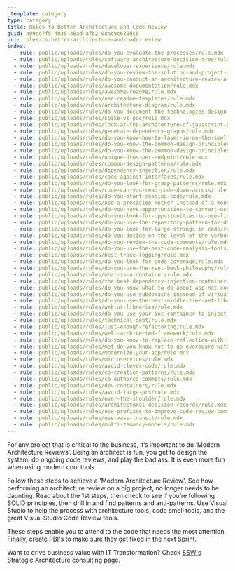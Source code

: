 ```yaml
---
_template: category
type: category
title: Rules to Better Architecture and Code Review
guid: a09ec7f5-4035-48ad-afb2-08ac9c620dc6
uri: rules-to-better-architecture-and-code-review
index:
  - rule: public/uploads/rules/do-you-evaluate-the-processes/rule.mdx
  - rule: public/uploads/rules/software-architecture-decision-tree/rule.mdx
  - rule: public/uploads/rules/developer-experience/rule.mdx
  - rule: public/uploads/rules/do-you-review-the-solution-and-project-names/rule.mdx
  - rule: public/uploads/rules/do-you-conduct-an-architecture-review-after-every-sprint/rule.mdx
  - rule: public/uploads/rules/awesome-documentation/rule.mdx
  - rule: public/uploads/rules/awesome-readme/rule.mdx
  - rule: public/uploads/rules/use-readme-templates/rule.mdx
  - rule: public/uploads/rules/architecture-diagram/rule.mdx
  - rule: public/uploads/rules/do-you-document-the-technologies-design-patterns-and-alm-processes/rule.mdx
  - rule: public/uploads/rules/spike-vs-poc/rule.mdx
  - rule: public/uploads/rules/look-at-the-architecture-of-javascript-projects/rule.mdx
  - rule: public/uploads/rules/generate-dependency-graphs/rule.mdx
  - rule: public/uploads/rules/do-you-know-how-to-laser-in-on-the-smelliest-code/rule.mdx
  - rule: public/uploads/rules/do-you-know-the-common-design-principles-part-1/rule.mdx
  - rule: public/uploads/rules/do-you-know-the-common-design-principles-part-2-example/rule.mdx
  - rule: public/uploads/rules/unique-dtos-per-endpoint/rule.mdx
  - rule: public/uploads/rules/common-design-patterns/rule.mdx
  - rule: public/uploads/rules/dependency-injection/rule.mdx
  - rule: public/uploads/rules/code-against-interfaces/rule.mdx
  - rule: public/uploads/rules/do-you-look-for-grasp-patterns/rule.mdx
  - rule: public/uploads/rules/code-can-you-read-code-down-across/rule.mdx
  - rule: public/uploads/rules/do-you-start-reading-code/rule.mdx
  - rule: public/uploads/rules/use-a-precision-mocker-instead-of-a-monster-mocker/rule.mdx
  - rule: public/uploads/rules/do-you-have-opportunities-to-convert-use-linq-to-entities/rule.mdx
  - rule: public/uploads/rules/do-you-look-for-opportunities-to-use-linq/rule.mdx
  - rule: public/uploads/rules/do-you-use-the-repository-pattern-for-data-access/rule.mdx
  - rule: public/uploads/rules/do-you-look-for-large-strings-in-code/rule.mdx
  - rule: public/uploads/rules/do-you-decide-on-the-level-of-the-verboseness-e-g-ternary-operators/rule.mdx
  - rule: public/uploads/rules/do-you-review-the-code-comments/rule.mdx
  - rule: public/uploads/rules/do-you-use-the-best-code-analysis-tools/rule.mdx
  - rule: public/uploads/rules/best-trace-logging/rule.mdx
  - rule: public/uploads/rules/do-you-look-for-code-coverage/rule.mdx
  - rule: public/uploads/rules/do-you-use-the-kent-beck-philosophy/rule.mdx
  - rule: public/uploads/rules/what-is-a-container/rule.mdx
  - rule: public/uploads/rules/the-best-dependency-injection-container/rule.mdx
  - rule: public/uploads/rules/do-you-know-what-to-do-about-asp-net-core-aka-asp-net-5-default-dependency-injection/rule.mdx
  - rule: public/uploads/rules/do-you-use-subdomains-instead-of-virtual-directories/rule.mdx
  - rule: public/uploads/rules/do-you-use-the-best-middle-tier-net-libraries/rule.mdx
  - rule: public/uploads/rules/web-ui-libraries/rule.mdx
  - rule: public/uploads/rules/do-you-use-your-ioc-container-to-inject-dependencies-and-not-as-a-singleton-container/rule.mdx
  - rule: public/uploads/rules/technical-debt/rule.mdx
  - rule: public/uploads/rules/just-enough-refactoring/rule.mdx
  - rule: public/uploads/rules/well-architected-framework/rule.mdx
  - rule: public/uploads/rules/do-you-know-to-replace-reflection-with-mef/rule.mdx
  - rule: public/uploads/rules/mef-do-you-know-not-to-go-overboard-with-dynamic-dependencies/rule.mdx
  - rule: public/uploads/rules/modernize-your-app/rule.mdx
  - rule: public/uploads/rules/microservices/rule.mdx
  - rule: public/uploads/rules/avoid-clever-code/rule.mdx
  - rule: public/uploads/rules/co-creation-patterns/rule.mdx
  - rule: public/uploads/rules/co-authored-commits/rule.mdx
  - rule: public/uploads/rules/dev-containers/rule.mdx
  - rule: public/uploads/rules/avoid-large-prs/rule.mdx
  - rule: public/uploads/rules/over-the-shoulder/rule.mdx
  - rule: public/uploads/rules/architectural-decision-records/rule.mdx
  - rule: public/uploads/rules/use-prefixes-to-improve-code-review-communication/rule.mdx
  - rule: public/uploads/rules/use-mass-transit/rule.mdx
  - rule: public/uploads/rules/multi-tenancy-models/rule.mdx
---
```


For any project that is critical to the business, it’s important to do ‘Modern Architecture Reviews’. Being an architect is fun, you get to design the system, do ongoing code reviews, and play the bad ass. It is even more fun when using modern cool tools.

Follow these steps to achieve a 'Modern Architecture Review'. See how performing an architecture review on a big project, no longer needs to be daunting. Read about the 1st steps, then check to see if you’re following SOLID principles, then drill in and find patterns and anti-patterns. Use Visual Studio to help the process with architecture tools, code smell tools, and the great Visual Studio Code Review tools.

These steps enable you to attend to the code that needs the most attention. Finally, create PBI's to make sure they get fixed in the next Sprint.

Want to drive business value with IT Transformation? Check [SSW's Strategic Architecture consulting page](https://www.ssw.com.au/consulting/strategic-architecture).

